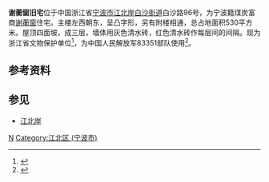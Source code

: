 {{coord|29.888244|N|121.561347|E|format=dms|display=title}}
{{文物保护单位
| 级别 = 省级
| 省区市 = 浙江省
| 名称 = [[江北岸近代建筑群|江北岸近代建筑群]]
| 子项 = 谢氏旧宅
| 图片 = Former Residence of Xie Hengchuang, 2016-10-01.jpg
| 所在 = [[宁波市|宁波市]][[江北区_(宁波市)|江北区]]
| 分类 = 
| 时代 = [[清朝|清]]
| 编号 = 
| 登录 = 2005年
}}
'''谢蘅窗旧宅'''位于中国浙江省[[宁波市|宁波市]][[江北岸|江北岸]][[白沙街道|白沙街道]]白沙路96号，为宁波籍煤炭富商[[谢蘅窗|谢蘅窗]]住宅。主楼左西朝东，呈凸字形，另有附楼相通，总占地面积530平方米。屋顶四面坡，成三层，墙体用灰色清水砖，红色清水砖作每层间的间隔。现为浙江省文物保护单位<ref>{{cite web|url=http://www.nbwb.net/pd_wwbh/info.aspx?Id=875&type=2|title=江北岸近代建筑群|publisher=宁波文化遗产保护网|date=2006-06-22|accessdate=2012-12-23|archive-date=2015-03-29|archive-url=https://web.archive.org/web/20150329001705/http://www.nbwb.net/pd_wwbh/info.aspx?Id=875&type=2|dead-url=no}}</ref>，为中国人民解放军83351部队使用<ref>{{cite web|url=http://www.nbwh.gov.cn/art/2011/12/19/art_666_4752.html|title=江北岸近代建筑群|publisher=宁波文化网|date=2011-12-19|accessdate=2016-10-06|deadurl=yes|archiveurl=https://web.archive.org/web/20161009112055/http://www.nbwh.gov.cn/art/2011/12/19/art_666_4752.html|archivedate=2016-10-09}}</ref>。

== 参考资料 ==
{{reflist}}

== 参见 ==
* [[江北岸|江北岸]]

{{宁波市境内的浙江省文物保护单位}}
{{Ningbo-stub}}

[[Category:宁波古迹|N]]
[[Category:江北区_(宁波市)|Category:江北区 (宁波市)]]